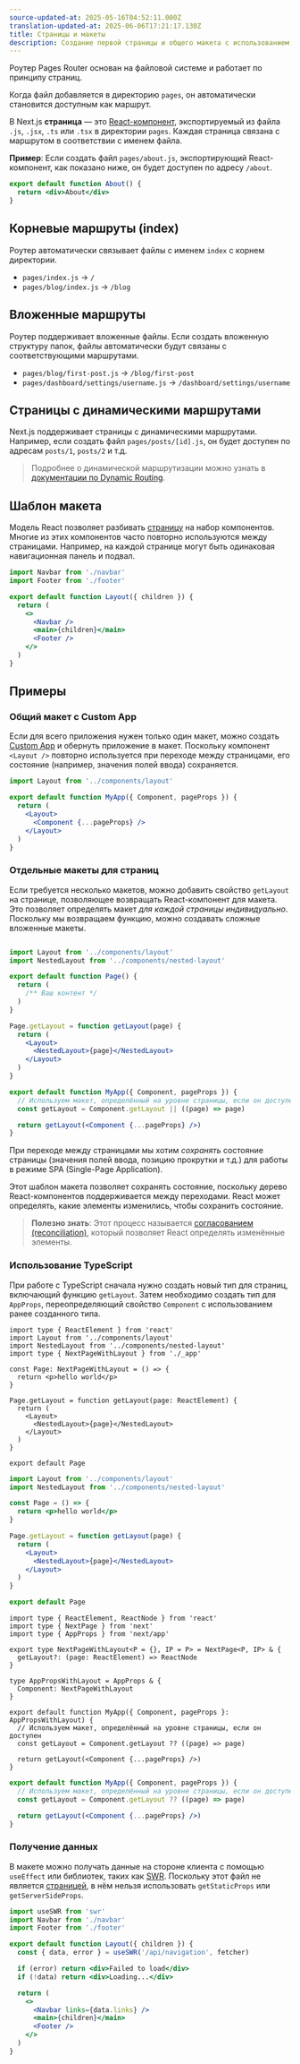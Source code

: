 ```yaml
---
source-updated-at: 2025-05-16T04:52:11.000Z
translation-updated-at: 2025-06-06T17:21:17.130Z
title: Страницы и макеты
description: Создание первой страницы и общего макета с использованием Pages Router.
---
```


Роутер Pages Router основан на файловой системе и работает по принципу страниц.

Когда файл добавляется в директорию `pages`, он автоматически становится доступным как маршрут.

В Next.js **страница** — это [React-компонент](https://react.dev/learn/your-first-component), экспортируемый из файла `.js`, `.jsx`, `.ts` или `.tsx` в директории `pages`. Каждая страница связана с маршрутом в соответствии с именем файла.

**Пример**: Если создать файл `pages/about.js`, экспортирующий React-компонент, как показано ниже, он будет доступен по адресу `/about`.

```jsx
export default function About() {
  return <div>About</div>
}
```

## Корневые маршруты (index)

Роутер автоматически связывает файлы с именем `index` с корнем директории.

- `pages/index.js` → `/`
- `pages/blog/index.js` → `/blog`

## Вложенные маршруты

Роутер поддерживает вложенные файлы. Если создать вложенную структуру папок, файлы автоматически будут связаны с соответствующими маршрутами.

- `pages/blog/first-post.js` → `/blog/first-post`
- `pages/dashboard/settings/username.js` → `/dashboard/settings/username`

## Страницы с динамическими маршрутами

Next.js поддерживает страницы с динамическими маршрутами. Например, если создать файл `pages/posts/[id].js`, он будет доступен по адресам `posts/1`, `posts/2` и т.д.

> Подробнее о динамической маршрутизации можно узнать в [документации по Dynamic Routing](/docs/pages/building-your-application/routing/dynamic-routes).

## Шаблон макета

Модель React позволяет разбивать [страницу](/docs/pages/building-your-application/routing/pages-and-layouts) на набор компонентов. Многие из этих компонентов часто повторно используются между страницами. Например, на каждой странице могут быть одинаковая навигационная панель и подвал.

```jsx filename="components/layout.js"
import Navbar from './navbar'
import Footer from './footer'

export default function Layout({ children }) {
  return (
    <>
      <Navbar />
      <main>{children}</main>
      <Footer />
    </>
  )
}
```

## Примеры

### Общий макет с Custom App

Если для всего приложения нужен только один макет, можно создать [Custom App](/docs/pages/building-your-application/routing/custom-app) и обернуть приложение в макет. Поскольку компонент `<Layout />` повторно используется при переходе между страницами, его состояние (например, значения полей ввода) сохраняется.

```jsx filename="pages/_app.js"
import Layout from '../components/layout'

export default function MyApp({ Component, pageProps }) {
  return (
    <Layout>
      <Component {...pageProps} />
    </Layout>
  )
}
```

### Отдельные макеты для страниц

Если требуется несколько макетов, можно добавить свойство `getLayout` на странице, позволяющее возвращать React-компонент для макета. Это позволяет определять макет _для каждой страницы индивидуально_. Поскольку мы возвращаем функцию, можно создавать сложные вложенные макеты.

```jsx filename="pages/index.js"

import Layout from '../components/layout'
import NestedLayout from '../components/nested-layout'

export default function Page() {
  return (
    /** Ваш контент */
  )
}

Page.getLayout = function getLayout(page) {
  return (
    <Layout>
      <NestedLayout>{page}</NestedLayout>
    </Layout>
  )
}
```

```jsx filename="pages/_app.js"
export default function MyApp({ Component, pageProps }) {
  // Используем макет, определённый на уровне страницы, если он доступен
  const getLayout = Component.getLayout || ((page) => page)

  return getLayout(<Component {...pageProps} />)
}
```

При переходе между страницами мы хотим _сохранять_ состояние страницы (значения полей ввода, позицию прокрутки и т.д.) для работы в режиме SPA (Single-Page Application).

Этот шаблон макета позволяет сохранять состояние, поскольку дерево React-компонентов поддерживается между переходами. React может определять, какие элементы изменились, чтобы сохранить состояние.

> **Полезно знать**: Этот процесс называется [согласованием (reconciliation)](https://react.dev/learn/preserving-and-resetting-state), который позволяет React определять изменённые элементы.

### Использование TypeScript

При работе с TypeScript сначала нужно создать новый тип для страниц, включающий функцию `getLayout`. Затем необходимо создать тип для `AppProps`, переопределяющий свойство `Component` с использованием ранее созданного типа.

```tsx filename="pages/index.tsx" switcher
import type { ReactElement } from 'react'
import Layout from '../components/layout'
import NestedLayout from '../components/nested-layout'
import type { NextPageWithLayout } from './_app'

const Page: NextPageWithLayout = () => {
  return <p>hello world</p>
}

Page.getLayout = function getLayout(page: ReactElement) {
  return (
    <Layout>
      <NestedLayout>{page}</NestedLayout>
    </Layout>
  )
}

export default Page
```

```jsx filename="pages/index.js" switcher
import Layout from '../components/layout'
import NestedLayout from '../components/nested-layout'

const Page = () => {
  return <p>hello world</p>
}

Page.getLayout = function getLayout(page) {
  return (
    <Layout>
      <NestedLayout>{page}</NestedLayout>
    </Layout>
  )
}

export default Page
```

```tsx filename="pages/_app.tsx" switcher
import type { ReactElement, ReactNode } from 'react'
import type { NextPage } from 'next'
import type { AppProps } from 'next/app'

export type NextPageWithLayout<P = {}, IP = P> = NextPage<P, IP> & {
  getLayout?: (page: ReactElement) => ReactNode
}

type AppPropsWithLayout = AppProps & {
  Component: NextPageWithLayout
}

export default function MyApp({ Component, pageProps }: AppPropsWithLayout) {
  // Используем макет, определённый на уровне страницы, если он доступен
  const getLayout = Component.getLayout ?? ((page) => page)

  return getLayout(<Component {...pageProps} />)
}
```

```jsx filename="pages/_app.js" switcher
export default function MyApp({ Component, pageProps }) {
  // Используем макет, определённый на уровне страницы, если он доступен
  const getLayout = Component.getLayout ?? ((page) => page)

  return getLayout(<Component {...pageProps} />)
}
```

### Получение данных

В макете можно получать данные на стороне клиента с помощью `useEffect` или библиотек, таких как [SWR](https://swr.vercel.app/). Поскольку этот файл не является [страницей](/docs/pages/building-your-application/routing/pages-and-layouts), в нём нельзя использовать `getStaticProps` или `getServerSideProps`.

```jsx filename="components/layout.js"
import useSWR from 'swr'
import Navbar from './navbar'
import Footer from './footer'

export default function Layout({ children }) {
  const { data, error } = useSWR('/api/navigation', fetcher)

  if (error) return <div>Failed to load</div>
  if (!data) return <div>Loading...</div>

  return (
    <>
      <Navbar links={data.links} />
      <main>{children}</main>
      <Footer />
    </>
  )
}
```